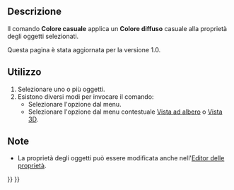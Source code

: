 <languages/>

{{Docnav/it
|[[Std_SetAppearance/it|Aspetto]]
|[[Part_ColorPerFace/it|Colore per faccia]]
|[[Std_View_Menu/it|Menu Visualizza]]
|IconL=Std_SetAppearance.svg
|IconR=Part_ColorPerFace.svg
|IconC=Freecad.svg
}}

{{GuiCommand/it
|Name=Std RandomColor
|Name/it=Colore casuale
|MenuLocation=Visualizza → Colore casuale
|Workbenches=Tutti
}}

<span id="Description"></span>
==Descrizione==

Il comando '''Colore casuale''' applica un '''Colore diffuso''' casuale alla proprietà {{PropertyView|Shape Appearance}} degli oggetti selezionati.

Questa pagina è stata aggiornata per la versione 1.0.

<span id="Usage"></span>
==Utilizzo== 

# Selezionare uno o più oggetti.
# Esistono diversi modi per invocare il comando:
#* Selezionare l'opzione {{MenuCommand|Visualizza → [[Image:Std_RandomColor.svg|16px]] Colore casuale}} dal menu.
#* Selezionare l'opzione {{MenuCommand|[[Image:Std_RandomColor.svg|16px]] Colore casuale}} dal menu contestuale [[Tree_view/it|Vista ad albero]] o [[3D_view/it|Vista 3D]].

<span id="Notes"></span>
==Note==

* La proprietà {{PropertyView/it|Shape Appearance}} degli oggetti può essere modificata anche nell'[[Property_editor/it|Editor delle proprietà]].


{{Docnav/it
|[[Std_SetAppearance/it|Aspetto]]
|[[Part_ColorPerFace/it|Colore per faccia]]
|[[Std_View_Menu/it|Menu Visualizza]]
|IconL=Std_SetAppearance.svg
|IconR=Part_ColorPerFace.svg
|IconC=Freecad.svg
}}

{{Std_Base_navi{{#translation:}}}}
{{Userdocnavi{{#translation:}}}}